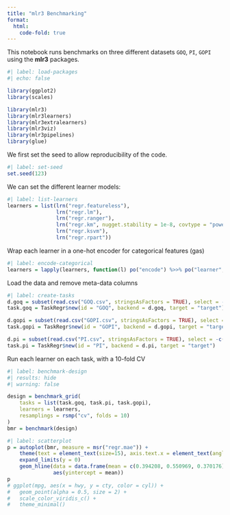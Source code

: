 ```yaml
---
title: "mlr3 Benchmarking"
format:
  html:
    code-fold: true
---
```


This notebook runs benchmarks on three different datasets `GOQ`, `PI`, `GOPI` using the **mlr3** packages.

```r
#| label: load-packages
#| echo: false

library(ggplot2)
library(scales)

library(mlr3)
library(mlr3learners)
library(mlr3extralearners)
library(mlr3viz)
library(mlr3pipelines)
library(glue)
```

We first set the seed to allow reproducibility of the code.

```r
#| label: set-seed
set.seed(123)
```

We can set the different learner models:

```r
#| label: list-learners
learners = list(lrn("regr.featureless"),
                lrn("regr.lm"),
                lrn("regr.ranger"),
                lrn("regr.km", nugget.stability = 1e-8, covtype = "powexp"),
                lrn("regr.ksvm"),
                lrn("regr.rpart"))
```

Wrap each learner in a one-hot encoder for categorical features (gas)

```r
#| label: encode-categorical
learners = lapply(learners, function(l) po("encode") %>>% po("learner", l))

```

Load the data and remove meta-data columns

```r
#| label: create-tasks
d.goq = subset(read.csv("GOQ.csv", stringsAsFactors = TRUE), select = -c(campaign, initial))
task.goq = TaskRegr$new(id = "GOQ", backend = d.goq, target = "target")

d.gopi = subset(read.csv("GOPI.csv", stringsAsFactors = TRUE), select = -c(campaign, initial))
task.gopi = TaskRegr$new(id = "GOPI", backend = d.gopi, target = "target")

d.pi = subset(read.csv("PI.csv", stringsAsFactors = TRUE), select = -c(campaign, initial))
task.pi = TaskRegr$new(id = "PI", backend = d.pi, target = "target")
```

Run each learner on each task, with a 10-fold CV

```r
#| label: benchmark-design
#| results: hide
#| warning: false

design = benchmark_grid(
    tasks = list(task.goq, task.pi, task.gopi),
    learners = learners,
    resamplings = rsmp("cv", folds = 10)
)
bmr = benchmark(design)
```

```r
#| label: scatterplot
p = autoplot(bmr, measure = msr("regr.mae")) +
    theme(text = element_text(size=15), axis.text.x = element_text(angle = 55, hjust = 1)) +
    expand_limits(y = 0)
    geom_hline(data = data.frame(mean = c(0.394208, 0.550969, 0.370176), task_id = bmr$tasks$task_id),
               aes(yintercept = mean))
p
# ggplot(mpg, aes(x = hwy, y = cty, color = cyl)) +
#   geom_point(alpha = 0.5, size = 2) +
#   scale_color_viridis_c() +
#   theme_minimal()
```
